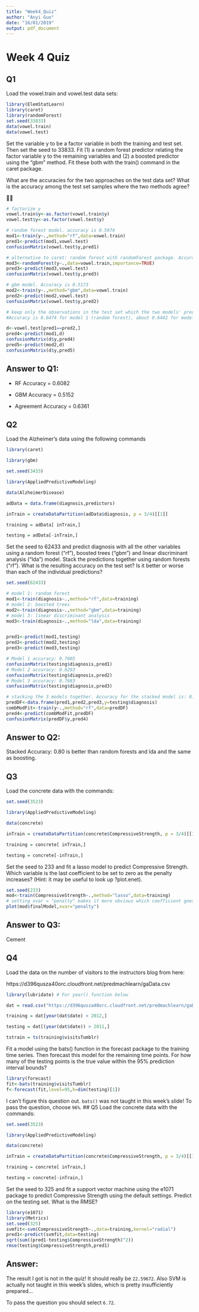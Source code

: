 ```yaml
---
title: "Week4_Quiz"
author: "Anyi Guo"
date: "16/01/2019"
output: pdf_document
---
```


# Week 4 Quiz

## Q1 

Load the vowel.train and vowel.test data sets:
```r
library(ElemStatLearn)
library(caret)
library(randomForest)
set.seed(33833)
data(vowel.train)
data(vowel.test)

```

Set the variable y to be a factor variable in both the training and test set. Then set the seed to 33833. Fit (1) a random forest predictor relating the factor variable y to the remaining variables and (2) a boosted predictor using the "gbm" method. Fit these both with the train() command in the caret package.

What are the accuracies for the two approaches on the test data set? What is the accuracy among the test set samples where the two methods agree?



```r
# factorize y
vowel.train$y<-as.factor(vowel.train$y)
vowel.test$y<-as.factor(vowel.test$y)

# random forest model. accuracy is 0.5974
mod1<-train(y~.,method="rf",data=vowel.train)
pred1<-predict(mod1,vowel.test)
confusionMatrix(vowel.test$y,pred1)

# alternative to caret: random forest with randomForest package. Accuracy is 0.5887
mod3<-randomForest(y~.,data=vowel.train,importance=TRUE)
pred3<-predict(mod3,vowel.test)
confusionMatrix(vowel.test$y,pred3)

# gbm model. Accuracy is 0.5173
mod2<-train(y~.,method="gbm",data=vowel.train)
pred2<-predict(mod2,vowel.test)
confusionMatrix(vowel.test$y,pred2)

# keep only the observations in the test set which the two models' predictions agree.
#Accuracy is 0.6474 for model 1 (random forest), about 0.6442 for model 2(gbm)

d<-vowel.test[pred1==pred2,]
pred4<-predict(mod1,d)
confusionMatrix(d$y,pred4)
pred5<-predict(mod2,d)
confusionMatrix(d$y,pred5)
```

## Answer to Q1: 

* RF Accuracy = 0.6082

* GBM Accuracy = 0.5152

* Agreement Accuracy = 0.6361



## Q2
Load the Alzheimer's data using the following commands
```r
library(caret)

library(gbm)

set.seed(3433)

library(AppliedPredictiveModeling)

data(AlzheimerDisease)

adData = data.frame(diagnosis,predictors)

inTrain = createDataPartition(adData$diagnosis, p = 3/4)[[1]]

training = adData[ inTrain,]

testing = adData[-inTrain,]
```

Set the seed to 62433 and predict diagnosis with all the other variables using a random forest ("rf"), boosted trees ("gbm") and linear discriminant analysis ("lda") model. Stack the predictions together using random forests ("rf"). What is the resulting accuracy on the test set? Is it better or worse than each of the individual predictions?

```r
set.seed(62433)

# model 1: random forest
mod1<-train(diagnosis~.,method="rf",data=training)
# model 2: boosted trees
mod2<-train(diagnosis~.,method="gbm",data=training)
# model 3: linear discriminant analysis
mod3<-train(diagnosis~.,method="lda",data=training)


pred1<-predict(mod1,testing)
pred2<-predict(mod2,testing)
pred3<-predict(mod3,testing)

# Model 1 accuracy: 0.7805 
confusionMatrix(testing$diagnosis,pred1)
# Model 2 accuracy: 0.8293  
confusionMatrix(testing$diagnosis,pred2)
# Model 3 accuracy: 0.7683
confusionMatrix(testing$diagnosis,pred3)

# stacking the 3 models together. Accuracy for the stacked model is: 0.8293
predDF<-data.frame(pred1,pred2,pred3,y=testing$diagnosis)
combModFit<-train(y~.,method="rf",data=predDF)
pred4<-predict(combModFit,predDF)
confusionMatrix(predDF$y,pred4)
```

## Answer to Q2:
Stacked Accuracy: 0.80 is better than random forests and lda and the same as boosting.

## Q3
Load the concrete data with the commands:
```r
set.seed(3523)

library(AppliedPredictiveModeling)

data(concrete)

inTrain = createDataPartition(concrete$CompressiveStrength, p = 3/4)[[1]]

training = concrete[ inTrain,]

testing = concrete[-inTrain,]
```

Set the seed to 233 and fit a lasso model to predict Compressive Strength. Which variable is the last coefficient to be set to zero as the penalty increases? (Hint: it may be useful to look up ?plot.enet).


```r
set.seed(233)
mod<-train(CompressiveStrength~.,method="lasso",data=training)
# setting xvar = "penalty" makes it more obvious which coefficient goes to zero last
plot(mod$finalModel,xvar="penalty")
```

## Answer to Q3: 
Cement

## Q4
Load the data on the number of visitors to the instructors blog from here:

https://d396qusza40orc.cloudfront.net/predmachlearn/gaData.csv

```r
library(lubridate) # For year() function below

dat = read.csv("https://d396qusza40orc.cloudfront.net/predmachlearn/gaData.csv")

training = dat[year(dat$date) < 2012,]

testing = dat[(year(dat$date)) > 2011,]

tstrain = ts(training$visitsTumblr)
```

Fit a model using the bats() function in the forecast package to the training time series. Then forecast this model for the remaining time points. For how many of the testing points is the true value within the 95% prediction interval bounds?

```r
library(forecast)
fit<-bats(training$visitsTumblr)
f<-forecast(fit,level=95,h=dim(testing)[1])
```

I can't figure this question out. `bats()` was not taught in this week's slide! To pass the question, choose `96%`.
## Q5
Load the concrete data with the commands:

```r
set.seed(3523)

library(AppliedPredictiveModeling)

data(concrete)

inTrain = createDataPartition(concrete$CompressiveStrength, p = 3/4)[[1]]

training = concrete[ inTrain,]

testing = concrete[-inTrain,]
```

Set the seed to 325 and fit a support vector machine using the e1071 package to predict Compressive Strength using the default settings. Predict on the testing set. What is the RMSE?

```r
library(e1071)
library(Metrics)
set.seed(325)
svmfit<-svm(CompressiveStrength~.,data=training,kernel="radial")
pred1<-predict(svmfit,data=testing)
sqrt(sum((pred1-testing$CompressiveStrength)^2))
rmse(testing$CompressiveStrength,pred1)
```

## Answer: 
The result I got is not in the quiz! It should really be `22.59672`. Also SVM is actually not taught in this week's slides, which is pretty insufficiently prepared...

To pass the question you should select `6.72`.
